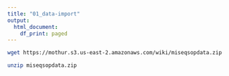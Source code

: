 ```yaml
---
title: "01_data-import"
output:
  html_document:
    df_print: paged
---
```

```bash
wget https://mothur.s3.us-east-2.amazonaws.com/wiki/miseqsopdata.zip
```

```bash
unzip miseqsopdata.zip
```

